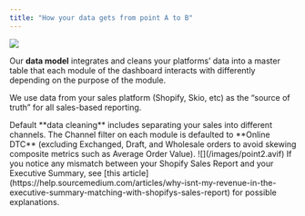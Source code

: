 ```yaml
---
title: "How your data gets from point A to B"
---
```


![](/images/point1.webp)

Our **data model** integrates and cleans your platforms’ data into a master table that each module of the 
dashboard interacts with differently depending on the purpose of the module.

We use data from your sales platform (Shopify, Skio, etc) as the “source of truth” for all sales-based reporting.

<CardGroup cols={2}>
  <Card>
    Default **data cleaning** includes separating your sales into different channels. The Channel 
    filter on each module is defaulted to **Online DTC** (excluding Exchanged, Draft, and Wholesale 
    orders to avoid skewing composite metrics such as Average Order Value).
  </Card>
  <Card>
    ![](/images/point2.avif)
  </Card>
</CardGroup>

<Note>
    If you notice any mismatch between your Shopify Sales Report and your Executive Summary, 
    see [this article](https://help.sourcemedium.com/articles/why-isnt-my-revenue-in-the-executive-summary-matching-with-shopifys-sales-report) for possible explanations.
</Note>